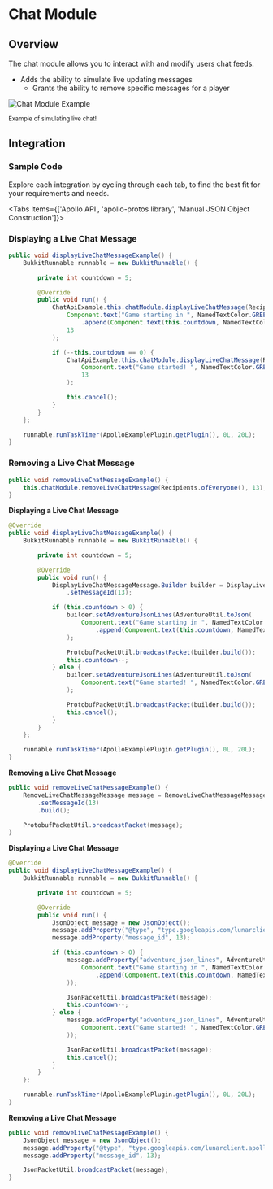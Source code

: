 
# Chat Module

## Overview

The chat module allows you to interact with and modify users chat feeds.

- Adds the ability to simulate live updating messages
    - Grants the ability to remove specific messages for a player

![Chat Module Example](https://i.imgur.com/4kMmYJZ.gif#center)

<div style={{ textAlign: "center" }}>
    <small>Example of simulating live chat!</small>
</div>

## Integration

### Sample Code
Explore each integration by cycling through each tab, to find the best fit for your requirements and needs.

<Tabs items={['Apollo API', 'apollo-protos library', 'Manual JSON Object Construction']}>

<Tab>

### Displaying a Live Chat Message

```java
public void displayLiveChatMessageExample() {
    BukkitRunnable runnable = new BukkitRunnable() {

        private int countdown = 5;

        @Override
        public void run() {
            ChatApiExample.this.chatModule.displayLiveChatMessage(Recipients.ofEveryone(),
                Component.text("Game starting in ", NamedTextColor.GREEN)
                    .append(Component.text(this.countdown, NamedTextColor.BLUE)),
                13
            );

            if (--this.countdown == 0) {
                ChatApiExample.this.chatModule.displayLiveChatMessage(Recipients.ofEveryone(),
                    Component.text("Game started! ", NamedTextColor.GREEN),
                    13
                );

                this.cancel();
            }
        }
    };

    runnable.runTaskTimer(ApolloExamplePlugin.getPlugin(), 0L, 20L);
}
```

### Removing a Live Chat Message

```java
public void removeLiveChatMessageExample() {
    this.chatModule.removeLiveChatMessage(Recipients.ofEveryone(), 13);
}
```

</Tab>

<Tab>

**Displaying a Live Chat Message**

```java
@Override
public void displayLiveChatMessageExample() {
    BukkitRunnable runnable = new BukkitRunnable() {

        private int countdown = 5;

        @Override
        public void run() {
            DisplayLiveChatMessageMessage.Builder builder = DisplayLiveChatMessageMessage.newBuilder()
                .setMessageId(13);

            if (this.countdown > 0) {
                builder.setAdventureJsonLines(AdventureUtil.toJson(
                    Component.text("Game starting in ", NamedTextColor.GREEN)
                        .append(Component.text(this.countdown, NamedTextColor.BLUE)))
                );

                ProtobufPacketUtil.broadcastPacket(builder.build());
                this.countdown--;
            } else {
                builder.setAdventureJsonLines(AdventureUtil.toJson(
                    Component.text("Game started! ", NamedTextColor.GREEN))
                );

                ProtobufPacketUtil.broadcastPacket(builder.build());
                this.cancel();
            }
        }
    };

    runnable.runTaskTimer(ApolloExamplePlugin.getPlugin(), 0L, 20L);
}
```

**Removing a Live Chat Message**

```java
public void removeLiveChatMessageExample() {
    RemoveLiveChatMessageMessage message = RemoveLiveChatMessageMessage.newBuilder()
        .setMessageId(13)
        .build();

    ProtobufPacketUtil.broadcastPacket(message);
}
```

</Tab>

<Tab>

**Displaying a Live Chat Message**

```java
@Override
public void displayLiveChatMessageExample() {
    BukkitRunnable runnable = new BukkitRunnable() {

        private int countdown = 5;

        @Override
        public void run() {
            JsonObject message = new JsonObject();
            message.addProperty("@type", "type.googleapis.com/lunarclient.apollo.chat.v1.DisplayLiveChatMessageMessage");
            message.addProperty("message_id", 13);

            if (this.countdown > 0) {
                message.addProperty("adventure_json_lines", AdventureUtil.toJson(
                    Component.text("Game starting in ", NamedTextColor.GREEN)
                        .append(Component.text(this.countdown, NamedTextColor.BLUE))
                ));

                JsonPacketUtil.broadcastPacket(message);
                this.countdown--;
            } else {
                message.addProperty("adventure_json_lines", AdventureUtil.toJson(
                    Component.text("Game started! ", NamedTextColor.GREEN)
                ));

                JsonPacketUtil.broadcastPacket(message);
                this.cancel();
            }
        }
    };

    runnable.runTaskTimer(ApolloExamplePlugin.getPlugin(), 0L, 20L);
}
```

**Removing a Live Chat Message**

```java
public void removeLiveChatMessageExample() {
    JsonObject message = new JsonObject();
    message.addProperty("@type", "type.googleapis.com/lunarclient.apollo.chat.v1.RemoveLiveChatMessageMessage");
    message.addProperty("message_id", 13);

    JsonPacketUtil.broadcastPacket(message);
}
```

</Tab>

</Tabs>

